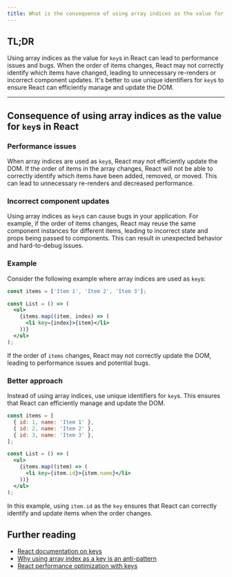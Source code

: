 ```yaml
---
title: What is the consequence of using array indices as the value for `key`s in React?
---
```


## TL;DR

Using array indices as the value for `key`s in React can lead to performance issues and bugs. When the order of items changes, React may not correctly identify which items have changed, leading to unnecessary re-renders or incorrect component updates. It's better to use unique identifiers for `key`s to ensure React can efficiently manage and update the DOM.

---

## Consequence of using array indices as the value for `key`s in React

### Performance issues

When array indices are used as `key`s, React may not efficiently update the DOM. If the order of items in the array changes, React will not be able to correctly identify which items have been added, removed, or moved. This can lead to unnecessary re-renders and decreased performance.

### Incorrect component updates

Using array indices as `key`s can cause bugs in your application. For example, if the order of items changes, React may reuse the same component instances for different items, leading to incorrect state and props being passed to components. This can result in unexpected behavior and hard-to-debug issues.

### Example

Consider the following example where array indices are used as `key`s:

```jsx
const items = ['Item 1', 'Item 2', 'Item 3'];

const List = () => (
  <ul>
    {items.map((item, index) => (
      <li key={index}>{item}</li>
    ))}
  </ul>
);
```

If the order of `items` changes, React may not correctly update the DOM, leading to performance issues and potential bugs.

### Better approach

Instead of using array indices, use unique identifiers for `key`s. This ensures that React can efficiently manage and update the DOM.

```jsx
const items = [
  { id: 1, name: 'Item 1' },
  { id: 2, name: 'Item 2' },
  { id: 3, name: 'Item 3' },
];

const List = () => (
  <ul>
    {items.map((item) => (
      <li key={item.id}>{item.name}</li>
    ))}
  </ul>
);
```

In this example, using `item.id` as the `key` ensures that React can correctly identify and update items when the order changes.

## Further reading

- [React documentation on keys](https://react.dev/learn/rendering-lists#why-does-react-need-keys)
- [Why using array index as a key is an anti-pattern](https://medium.com/@robinpokorny/index-as-a-key-is-an-anti-pattern-e0349aece318)
- [React performance optimization with keys](https://kentcdodds.com/blog/understanding-reacts-key-prop)
